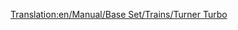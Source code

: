 [[Translation:en/Manual/Base Set/Trains/Turner Turbo]]
{{en/Manual/Base Set/Trains/Trains|Cost=£41,014 ($82.028)
|Speed=160 kph (100 mph)
|Weight=190 t
|Power=3,500 hp (2.611 kW)
|Annual=£3,122 ($6.244)
|Designed=1977
|Lifespan=22 
|Capacity=N/A
|Description=No description has been written for this train yet. If you know something about this train, feel free to edit this page and add it!
|Real-life=The Turner Turbo is based on the real life UAC [https://www.wikipedia.org/wiki/Turbo_(train) Turbo-Train].
}}